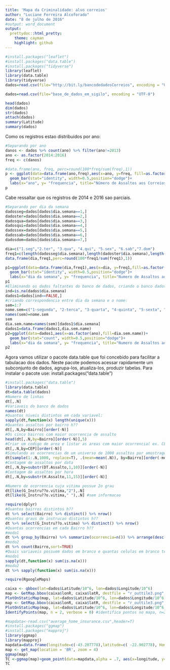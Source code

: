 ```yaml
---
title: 'Mapa da Criminalidade: alvo correios'
author: "Luciane Ferreira Alcoforado"
date: "8 de julho de 2016"
#output: word_document
output:
  prettydoc::html_pretty:
    theme: cayman
    highlight: github
---
```


```r
#install.packages("leaflet")
#install.packages("data.table")
#install.packages("tidyverse")
library(leaflet)
library(data.table)
library(tidyverse)
dados=read.csv(file="http://bit.ly/bancodedadosCorreios", encoding = "UTF-8")
```

```r
dados=read.csv(file="base_de_dados_em_sigilo", encoding = "UTF-8")
```

```r
head(dados)
dim(dados)
str(dados)
attach(dados)
summary(Latitude)
summary(dados)
```

Como os registros estao distribuidos por ano:
```r
#Separando por ano
danos <- dados %>% count(ano) %>% filter(ano!=2013)
ano <- as.factor(2014:2016)
freq <- c(danos)

#data.frame(ano, freq, perc=round(100*freq/sum(freq),1))
p <- ggplot(data=data.frame(ano,freq),aes(x=ano, y=freq, fill=as.factor(freq)))+
  geom_bar(stat="identity", width=0.5,position="dodge")+
  labs(x="ano", y= "frequencia", title="Número de Assaltos aos Correios") 
p
```

Cabe ressaltar que os registros de 2014 e 2016 sao parciais.
```r
#Separando por dia da semana
dadosseg=dados[dados$dia.semana==1,]
dadoster=dados[dados$dia.semana==2,]
dadosqua=dados[dados$dia.semana==3,]
dadosqui=dados[dados$dia.semana==4,]
dadossex=dados[dados$dia.semana==5,]
dadossab=dados[dados$dia.semana==6,]
dadosdom=dados[dados$dia.semana==7,]

dia=c("1.seg","2.ter", "3.qua", "4.qui", "5.sex", "6.sab","7.dom")
freq1=c(length(dadosseg$dia.semana),length(dadoster$dia.semana),length(dadosqua$dia.semana),length(dadosqui$dia.semana),length(dadossex$dia.semana),length(dadossab$dia.semana),length(dadosdom$dia.semana))
data.frame(dia,freq1,perc=round(100*freq1/sum(freq1),1))

p1=ggplot(data=data.frame(dia,freq1),aes(x=dia, y=freq1,fill=as.factor(freq1)))+
  geom_bar(stat="identity", width=0.5,position="dodge")+
  labs(x="dia da semana", y= "frequencia", title="Numero de Assaltos aos Correios") 
p1
#Eliminando os dados faltantes do banco de dados, criando o banco dados1
ind=is.na(dados$dia.semana)
dados1=dados[ind==FALSE,]
#criando correspondencia entre dia da semana e o nome:
sem=1:7
nome.sem=c("1-segunda", "2-terca", "3-quarta", "4-quinta", "5-sexta", "6-sabado", "7-domingo")
names(sem)=nome.sem
sem
dia.sem.name=names(sem)[dados1$dia.semana]
dados1=data.frame(dados1,dia.sem.name)
p2=ggplot(data=dados1,aes(x=as.factor(ano),fill=dia.sem.name))+
  geom_bar(stat="count", width=0.5,position="dodge")+
  labs(x="dia da semana", y= "frequencia", title="Numero de Assaltos aos Correios") 
p2
```

Agora vamos utilizar o pacote data.table que foi concebido para facilitar a tabulacao dos dados. 
Neste pacote podemos acessar rapidamente um subconjunto de dados, agrupa-los, atualiza-los, produzir tabelas.
Para instalar o pacote use: install.packages("data.table")

```r
#install.packages("data.table")
library(data.table)
dt=data.table(dados)
#Numero de linhas
dt[,.N]
#Variaveis do banco de dados
names(dt)
#Quantos niveis distintos em cada variavel:
sapply(dt,function(x) length(unique(x)))
#Quantos assaltos por bairro h??
dt[,.N,by=Bairro][order(-N)]
#Os cinco bairros com maior ocorrencia de assalto
head(dt[,.N,by=Bairro][order(-N)],5)
#Criar um codigo de area e listar as areas com maior ocorrencia( ex. CEP)
dt[,.N,by=CEP][order(-N)]
#Simulando as ocorrencias de um universo de 1000 assaltos por amostragem sobre os dados
dt[sample(1:.N,1000, replace=T), .(mean=mean(.N)), by=Bairro][order(-mean)]
#Contagem de assaltos por data
dt[,.N,by=substr(DT.Assalto,1,10)][order(-N)]
#Contagem de assaltos por hora
dt[,.N,by=substr(H.Assalto,11,15)][order(-N)]

#Numero de ocorrencia cuja vitima possue 2o grau
dt[like(G_Instru??o.vitima,"2"),.N]
dt[like(G_Instru??o.vitima," "),.N] #sem informacao
```

```r
require(dplyr)
#Quantos bairros distintos h??
dt %>% select(Bairro) %>% distinct() %>% nrow()
#Quantos graus de instrucao distintos h??
dt %>% select(G_Instru??o.vitima) %>% distinct() %>% nrow()
#Quantas ocorrencias em cada Bairro h??
#modo1
dt %>% group_by(Bairro) %>% summarize(ocorrencia=n()) %>% arrange(desc(ocorrencia))
#modo2
dt %>% count(Bairro,sort=TRUE)
#Quais variaveis possuem dados em branco e quantas celulas em branco temos por variavel:
#modo1
sapply(dt,function(x) sum(is.na(x)))
#modo2
dt %>% sapply(function(x) sum(is.na(x)))

require(RgoogleMaps)

caixa <- qbbox(lat=dados$Latitude/10^6, lon=dados$Longitude/10^6)
map <- GetMap.bbox(caixa$lonR, caixa$latR, destfile = "r_outtile3.png", maptype="satellite")
PlotOnStaticMap(map, lat=dados$Latitude/10^6, lon=dados$Longitude/10^6,  pch=20, col=rgb(1,0,0,0.7), add=F)
map <- GetMap.bbox(caixa$lonR, caixa$latR, destfile = "r_outtile3.png", maptype="mobile")
PlotOnStaticMap(map, lat=dados$Latitude/10^6, lon=dados$Longitude/10^6,  pch=20, col=rgb(1,0,0,0.7), add=F)
IdentifyPoints(map, n = 2, verbose = 0) #identifica pontos no mapa, n=2 ? o n?mero de pontos

#mapdata<-read.csv("average_home_insurance.csv",header=T)
#install.packages("ggmap")
#install.packages("mapproj")
library(ggmap)
library(mapproj)
mapdata=data.frame(longitude=c(-43.207778),latitude=c( -22.902778), Home.Insurance=c(200))
map <- get_map(location = 'BR', zoom = 4)
ggmap(map)
TC <-ggmap(map)+geom_point(data=mapdata,alpha = .7, aes(x=longitude, y=latitude,size =Home.Insurance),color='red')+ggtitle("Average Home Insurance By City($)")
TC



```